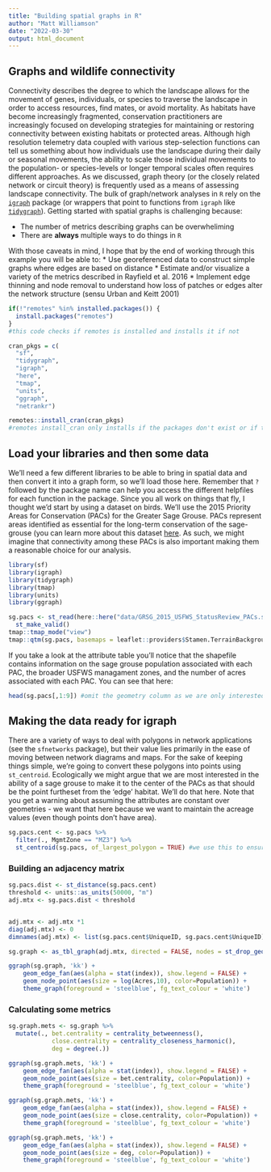 ```yaml
---
title: "Building spatial graphs in R"
author: "Matt Williamson"
date: "2022-03-30"
output: html_document
---
```

   
## Graphs and wildlife connectivity

Connectivity describes the degree to which the landscape allows for the movement of genes, individuals, or species to traverse the landscape in order to access resources, find mates, or avoid mortality. As habitats have become increasingly fragmented, conservation practitioners are increasingly focused on developing strategies for maintaining or restoring connectivity between existing habitats or protected areas. Although high resolution telemetry data coupled with various step-selection functions can tell us something about how individuals use the landscape during their daily or seasonal movements, the ability to scale those individual movements to the population- or species-levels or longer temporal scales often requires different approaches. As we discussed, graph theory (or the closely related network or circuit theory) is frequently used as a means of assessing landscape connectivity. The bulk of graph/network analyses in `R` rely on the [`igraph`](https://igraph.org/r/) package (or wrappers that point to functions from `igraph` like [`tidygraph`](https://www.data-imaginist.com/2017/introducing-tidygraph/)). Getting started with spatial graphs is challenging because:

* The number of metrics describing graphs can be overwheliming
* There are __always__ multiple ways to do things in `R`

With those caveats in mind, I hope that by the end of working through this example you will be able to:
* Use georeferenced data to construct simple graphs where edges are based on distance
* Estimate and/or visualize a variety of the metrics described in Rayfield et al. 2016 
* Implement edge thinning and node removal to understand how loss of patches or edges alter the network structure (sensu Urban and Keitt 2001)

```r
if(!"remotes" %in% installed.packages()) {
  install.packages("remotes")
}
#this code checks if remotes is installed and installs it if not

cran_pkgs = c(
  "sf",
  "tidygraph",
  "igraph",
  "here",
  "tmap",
  "units",
  "ggraph",
  "netrankr")

remotes::install_cran(cran_pkgs)
#remotes install_cran only installs if the packages don't exist or if they need updating


```

## Load your libraries and then some data

We'll need a few different libraries to be able to bring in spatial data and then convert it into a graph form, so we'll load those here. Remember that `?` followed by the package name can help you access the different helpfiles for each function in the package. Since you all work on things that fly, I thought we'd start by using a dataset on birds. We'll use the 2015 Priority Areas for Conservation (PACs) for the Greater Sage Grouse. PACs represent areas identified as essential for the long-term conservation of the sage-grouse (you can learn more about this dataset [here](https://databasin.org/datasets/88fd5a2706d9443a838f84be1a593ff2/). As such, we might imagine that connectivity among these PACs is also important making them a reasonable choice for our analysis.

```r
library(sf)
library(igraph)
library(tidygraph)
library(tmap)
library(units)
library(ggraph)

sg.pacs <- st_read(here::here("data/GRSG_2015_USFWS_StatusReview_PACs.shp")) %>% 
  st_make_valid()
tmap::tmap_mode("view")
tmap::qtm(sg.pacs, basemaps = leaflet::providers$Stamen.TerrainBackground)
```


If you take a look at the attribute table you'll notice that the shapefile contains information on the sage grouse population associated with each PAC, the broader USFWS managament zones, and the number of acres associated with each PAC. You can see that here:
```r

head(sg.pacs[,1:9]) #omit the geometry column as we are only interested in the tabular elements here
```

## Making the data ready for igraph

There are a variety of ways to deal with polygons in network applications (see the `sfnetworks` package), but their value lies primarily in the ease of moving between network diagrams and maps. For the sake of keeping things simple, we're going to convert these polygons into points using `st_centroid`. Ecologically we might argue that we are most interested in the ability of a sage grouse to make it to the center of the PACs as that should be the point furtheset from the 'edge' habitat. We'll do that here. Note that you get a warning about assuming the attributes are constant over geometries - we want that here because we want to maintain the acreage values (even though points don't have area).

```r

sg.pacs.cent <- sg.pacs %>% 
  filter(., MgmtZone == "MZ3") %>% 
  st_centroid(sg.pacs, of_largest_polygon = TRUE) #we use this to ensure that the point lands in the largest chunk of the PAC if it is a multipolygon
```
### Building an adjacency matrix

```r

sg.pacs.dist <- st_distance(sg.pacs.cent)
threshold <- units::as_units(50000, "m")
adj.mtx <- sg.pacs.dist < threshold


adj.mtx <- adj.mtx *1
diag(adj.mtx) <- 0
dimnames(adj.mtx) <- list(sg.pacs.cent$UniqueID, sg.pacs.cent$UniqueID)

sg.graph <- as_tbl_graph(adj.mtx, directed = FALSE, nodes = st_drop_geometry(sg.pacs.dist), node_key = "UniqueID") %>% left_join(., sg.pacs.cent, by = c("name" = "UniqueID"))

ggraph(sg.graph, 'kk') + 
    geom_edge_fan(aes(alpha = stat(index)), show.legend = FALSE) + 
    geom_node_point(aes(size = log(Acres,10), color=Population)) + 
    theme_graph(foreground = 'steelblue', fg_text_colour = 'white')
```

### Calculating some metrics

```r

sg.graph.mets <- sg.graph %>% 
  mutate(., bet.centrality = centrality_betweenness(),
            close.centrality = centrality_closeness_harmonic(),
            deg = degree(.))

ggraph(sg.graph.mets, 'kk') + 
    geom_edge_fan(aes(alpha = stat(index)), show.legend = FALSE) + 
    geom_node_point(aes(size = bet.centrality, color=Population)) + 
    theme_graph(foreground = 'steelblue', fg_text_colour = 'white')

ggraph(sg.graph.mets, 'kk') + 
    geom_edge_fan(aes(alpha = stat(index)), show.legend = FALSE) + 
    geom_node_point(aes(size = close.centrality, color=Population)) + 
    theme_graph(foreground = 'steelblue', fg_text_colour = 'white')

ggraph(sg.graph.mets, 'kk') + 
    geom_edge_fan(aes(alpha = stat(index)), show.legend = FALSE) + 
    geom_node_point(aes(size = deg, color=Population)) + 
    theme_graph(foreground = 'steelblue', fg_text_colour = 'white')

```